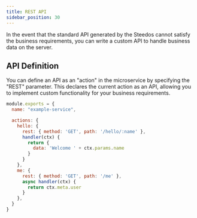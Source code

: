 ```yaml
---
title: REST API
sidebar_position: 30
---
```


In the event that the standard API generated by the Steedos cannot satisfy the business requirements, you can write a custom API to handle business data on the server.

## API Definition

You can define an API as an "action" in the microservice by specifying the "REST" parameter. This declares the current action as an API, allowing you to implement custom functionality for your business requirements.

```js
module.exports = {
  name: "example-service",

  actions: {
    hello: {
      rest: { method: 'GET', path: '/hello/:name' },
      handler(ctx) {
        return {
          data: 'Welcome ' + ctx.params.name
        }
      }
    },
    me: {
      rest: { method: 'GET', path: '/me' },
      async handler(ctx) {
        return ctx.meta.user
      }
    },
  }
}
```